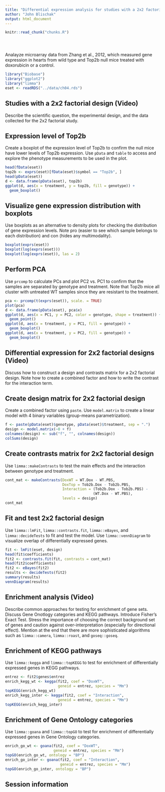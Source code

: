 ```yaml
---
title: "Differential expression analysis for studies with a 2x2 factorial design"
author: "John Blischak"
output: html_document
---
```


<!-- The file analysis/chunks.R contains chunks that define default settings
shared across the workflowr files. -->
```r
knitr::read_chunk("chunks.R")
```

<!-- Update knitr chunk options -->
```r
```

<!-- Insert the date the file was last updated -->
```r
```

<!-- Insert the code version (Git commit SHA1) if Git repository exists and R
 package git2r is installed -->
```r
```

Analayze microarray data from Zhang et al., 2012, which measured gene expression
in hearts from wild type and Top2b null mice treated with doxorubicin or a
control.

```r
library("Biobase")
library("ggplot2")
library("limma")
eset <- readRDS("../data/ch04.rds")
```

## Studies with a 2x2 factorial design (Video)

Describe the scientific question, the experimental design, and the data
collected for the 2x2 factorial study.

## Expression level of Top2b

Create a boxplot of the expression level of Top2b to confirm the null mice have
lower levels of Top2b expression. Use `pData` and `table` to access and explore
the phenotype measurements to be used in the plot.

```r
head(fData(eset))
top2b <- exprs(eset)[fData(eset)$symbol == "Top2b", ]
head(pData(eset))
d <- data.frame(pData(eset), top2b)
ggplot(d, aes(x = treatment, y = top2b, fill = genotype)) +
  geom_boxplot()
```

## Visualize gene expression distribution with boxplots

Use boxplots as an alternative to density plots for checking the distribution of
gene expression levels. Note pro (easier to see which sample belongs to each
distribution) and con (hides any multimodality).

```r
boxplot(exprs(eset))
boxplot(log(exprs(eset)))
boxplot(log(exprs(eset)), las = 2)
```

## Perform PCA

Use `prcomp` to calculate PCs and plot PC2 vs. PC1 to confirm that the
samples are separated by genotype and treatment. Note that Top2b mice
all cluster with untreated WT samples since they are resistant to the
treatment.

```r
pca <- prcomp(t(exprs(eset)), scale. = TRUE)
plot(pca)
d <- data.frame(pData(eset), pca$x)
ggplot(d, aes(x = PC1, y = PC2, color = genotype, shape = treatment)) +
  geom_point()
ggplot(d, aes(x = treatment, y = PC1, fill = genotype)) +
  geom_boxplot()
ggplot(d, aes(x = treatment, y = PC2, fill = genotype)) +
  geom_boxplot()
```

## Differential expression for 2x2 factorial designs (Video)

Discuss how to construct a design and contrasts matrix for a 2x2 factorial
design. Note how to create a combined factor and how to write the contrast for
the interaction term.

## Create design matrix for 2x2 factorial design

Create a combined factor using `paste`. Use `model.matrix` to create a linear
model with 4 binary variables (group-means parametrization).

```r
f <- paste(pData(eset)$genotype, pData(eset)$treatment, sep = ".")
design <- model.matrix(~0 + f)
colnames(design) <- sub("f", "", colnames(design))
colSums(design)
```

## Create contrasts matrix for 2x2 factorial design

Use `limma::makeContrasts` to test the main effects and the
interaction between genotype and treatment.

```r
cont_mat <- makeContrasts(DoxWT = WT.Dox - WT.PBS,
                          DoxTop = Tob2b.Dox - Tob2b.PBS,
                          Interaction = (Tob2b.Dox - Tob2b.PBS) -
                                        (WT.Dox - WT.PBS),
                          levels = design)
cont_mat
```

## Fit and test 2x2 factorial design

Use `limma::lmFit`, `limma::contrasts.fit`, `limma::eBayes`, and
`limma::decideTests` to fit and test the model. Use `limma::vennDiagram` to
visualize overlap of differentially expressed genes.

```r
fit <- lmFit(eset, design)
head(fit$coefficients)
fit2 <- contrasts.fit(fit, contrasts = cont_mat)
head(fit2$coefficients)
fit2 <- eBayes(fit2)
results <- decideTests(fit2)
summary(results)
vennDiagram(results)
```

## Enrichment analysis (Video)

Describe common approaches for testing for enrichment of gene sets. Discuss Gene
Onotlogy categories and KEGG pathways. Introduce Fisher's Exact Test. Stress the
importance of choosing the correct background set of genes and caution against
over-interpretation (especially for directional effect). Mention at the end that
there are more sophisticated algorithms such as `limma::camera`, `limma::roast`,
and `goseq::goseq`.

## Enrichment of KEGG pathways

Use `limma::kegga` and `limma::topKEGG` to test for enrichment of differentially
expressed genes in KEGG pathways.

```r
entrez <- fit2$genes$entrez
enrich_kegg_wt <- kegga(fit2, coef = "DoxWT",
                        geneid = entrez, species = "Mm")
topKEGG(enrich_kegg_wt)
enrich_kegg_inter <- kegga(fit2, coef = "Interaction",
                        geneid = entrez, species = "Mm")
topKEGG(enrich_kegg_inter)
```

## Enrichment of Gene Ontology categories

Use `limma::goana` and `limma::topGO` to test for enrichment of differentially
expressed genes in Gene Ontology categories.

```r
enrich_go_wt <- goana(fit2, coef = "DoxWT",
                      geneid = entrez, species = "Mm")
topGO(enrich_go_wt, ontology = "BP")
enrich_go_inter <- goana(fit2, coef = "Interaction",
                         geneid = entrez, species = "Mm")
topGO(enrich_go_inter, ontology = "BP")
```

## Session information

<!-- Insert the session information into the document -->
```r
```

